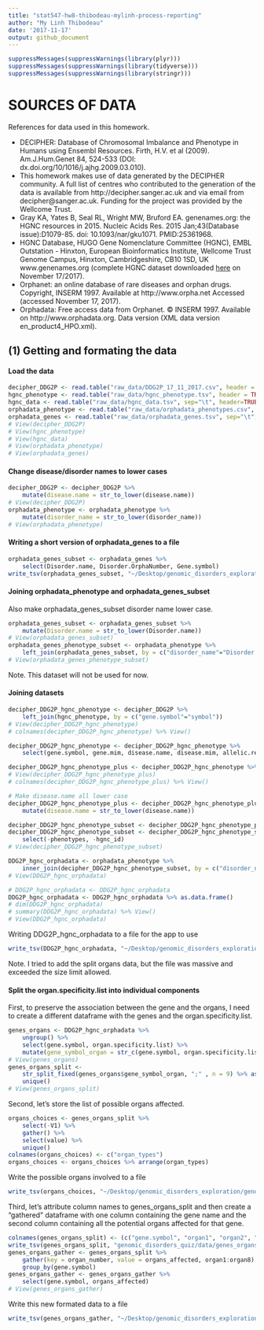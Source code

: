 ```yaml
---
title: "stat547-hw8-thibodeau-mylinh-process-reporting"
author: "My Linh Thibodeau"
date: '2017-11-17'
output: github_document
---
```


```r
suppressMessages(suppressWarnings(library(plyr)))
suppressMessages(suppressWarnings(library(tidyverse)))
suppressMessages(suppressWarnings(library(stringr)))
```

# SOURCES OF DATA

References for data used in this homework.

* DECIPHER: Database of Chromosomal Imbalance and Phenotype in Humans using Ensembl Resources. Firth, H.V. et al (2009). Am.J.Hum.Genet 84, 524-533 (DOI: dx.doi.org/10/1016/j.ajhg.2009.03.010). 
* This homework makes use of data generated by the DECIPHER community. A full list of centres who contributed to the generation of the data is available from http://decipher.sanger.ac.uk and via email from decipher@sanger.ac.uk. Funding for the project was provided by the Wellcome Trust.
* Gray KA, Yates B, Seal RL, Wright MW, Bruford EA. genenames.org: the HGNC resources in 2015. Nucleic Acids Res. 2015 Jan;43(Database issue):D1079-85. doi: 10.1093/nar/gku1071. PMID:25361968. 
* HGNC Database, HUGO Gene Nomenclature Committee (HGNC), EMBL Outstation - Hinxton, European Bioinformatics Institute, Wellcome Trust Genome Campus, Hinxton, Cambridgeshire, CB10 1SD, UK www.genenames.org (complete HGNC dataset downloaded [here](https://www.genenames.org/cgi-bin/statistics) on November 17/2017).
* Orphanet: an online database of rare diseases and orphan drugs. Copyright, INSERM 1997. Available at http://www.orpha.net Accessed (accessed November 17, 2017).
* Orphadata: Free access data from Orphanet. © INSERM 1997. Available on http://www.orphadata.org. Data version (XML data version en_product4_HPO.xml).


## (1) Getting and formating the data

#### Load the data

```r
decipher_DDG2P <- read.table("raw_data/DDG2P_17_11_2017.csv", header = TRUE, sep =",")
hgnc_phenotype <- read.table("raw_data/hgnc_phenotype.tsv", header = TRUE, sep="\t")
hgnc_data <- read.table("raw_data/hgnc_data.tsv", sep="\t", header=TRUE, fill=TRUE)
orphadata_phenotype <- read.table("raw_data/orphadata_phenotypes.csv", sep=",", header = TRUE, fill=TRUE) %>% select(phenotype_id, disorder_name, phenotype_name, diagnostic_criteria, frequency)
orphadata_genes <- read.table("raw_data/orphadata_genes.tsv", sep="\t", header=TRUE, fill=TRUE)
# View(decipher_DDG2P)
# View(hgnc_phenotype)
# View(hgnc_data)
# View(orphadata_phenotype)
# View(orphadata_genes)
```

#### Change disease/disorder names to lower cases 

```r
decipher_DDG2P <- decipher_DDG2P %>%
	mutate(disease.name = str_to_lower(disease.name))
# View(decipher_DDG2P)
orphadata_phenotype <- orphadata_phenotype %>%
	mutate(disorder_name = str_to_lower(disorder_name))
# View(orphadata_phenotype)
```

#### Writing a short version of orphadata_genes to a file

```r
orphadata_genes_subset <- orphadata_genes %>%
	select(Disorder.name, Disorder.OrphaNumber, Gene.symbol)
write_tsv(orphadata_genes_subset, "~/Desktop/genomic_disorders_exploration/genomic_disorders_exploration/data/orphadata_genes_subset.tsv")
```

#### Joining orphadata_phenotype and orphadata_genes_subset

Also make orphadata_genes_subset disorder name lower case.
```r
orphadata_genes_subset <- orphadata_genes_subset %>%
	mutate(Disorder.name = str_to_lower(Disorder.name))
# View(orphadata_genes_subset)
orphadata_genes_phenotype_subset <- orphadata_phenotype %>% 
	left_join(orphadata_genes_subset, by = c("disorder_name"="Disorder.name"))
# View(orphadata_genes_phenotype_subset)
```
Note. This dataset will not be used for now.

#### Joining datasets

```r
decipher_DDG2P_hgnc_phenotype <- decipher_DDG2P %>% 
	left_join(hgnc_phenotype, by = c("gene.symbol"="symbol"))
# View(decipher_DDG2P_hgnc_phenotype)
# colnames(decipher_DDG2P_hgnc_phenotype) %>% View()

decipher_DDG2P_hgnc_phenotype <- decipher_DDG2P_hgnc_phenotype %>%
	select(gene.symbol, gene.mim, disease.name, disease.mim, allelic.requirement, DDD.category, mutation.consequence, phenotypes, organ.specificity.list, mutation.consequence, hgnc.id)

decipher_DDG2P_hgnc_phenotype_plus <- decipher_DDG2P_hgnc_phenotype %>% left_join(hgnc_data, by = c("gene.symbol"="symbol"))
# View(decipher_DDG2P_hgnc_phenotype_plus)
# colnames(decipher_DDG2P_hgnc_phenotype_plus) %>% View()

# Make disease.name all lower case
decipher_DDG2P_hgnc_phenotype_plus <- decipher_DDG2P_hgnc_phenotype_plus %>%
	mutate(disease.name = str_to_lower(disease.name))

decipher_DDG2P_hgnc_phenotype_subset <- decipher_DDG2P_hgnc_phenotype_plus[1:22]
decipher_DDG2P_hgnc_phenotype_subset <- decipher_DDG2P_hgnc_phenotype_subset %>%
	select(-phenotypes, -hgnc_id)
# View(decipher_DDG2P_hgnc_phenotype_subset) 

DDG2P_hgnc_orphadata <- orphadata_phenotype %>%
	inner_join(decipher_DDG2P_hgnc_phenotype_subset, by = c("disorder_name" = "disease.name")) 
# View(DDG2P_hgnc_orphadata)

# DDG2P_hgnc_orphadata <- DDG2P_hgnc_orphadata
DDG2P_hgnc_orphadata <- DDG2P_hgnc_orphadata %>% as.data.frame()
# dim(DDG2P_hgnc_orphadata)
# summary(DDG2P_hgnc_orphadata) %>% View()
# View(DDG2P_hgnc_orphadata)
```

Writing DDG2P_hgnc_orphadata to a file for the app to use

```r
write_tsv(DDG2P_hgnc_orphadata, "~/Desktop/genomic_disorders_exploration/genomic_disorders_exploration/data/DDG2P_hgnc_orphadata.tsv")
```
Note. I tried to add the split organs data, but the file was massive and exceeded the size limit allowed.

#### Split the organ.specificity.list into individual components

First, to preserve the association between the gene and the organs, I need to create a different dataframe with the genes and the organ.specificity.list. 

```r
genes_organs <- DDG2P_hgnc_orphadata %>%
	ungroup() %>%
 	select(gene.symbol, organ.specificity.list) %>%
	mutate(gene_symbol_organ = str_c(gene.symbol, organ.specificity.list, sep=";"))
# View(genes_organs)
genes_organs_split <- 
	str_split_fixed(genes_organs$gene_symbol_organ, ";" , n = 9) %>% as.data.frame() %>%
	unique()
# View(genes_organs_split)
```


Second, let's store the list of possible organs affected.
```r
organs_choices <- genes_organs_split %>%
	select(-V1) %>%
	gather() %>%
	select(value) %>%
	unique()
colnames(organs_choices) <- c("organ_types")
organs_choices <- organs_choices %>% arrange(organ_types)
```

Write the possible organs involved to a file
```r
write_tsv(organs_choices, "~/Desktop/genomic_disorders_exploration/genomic_disorders_exploration/data/organs_choices.tsv")
```


Third, let's attribute column names to genes_organs_split and then create a "gathered" dataframe with one column containing the gene name and the second column containing all the potential organs affected for that gene.
```r
colnames(genes_organs_split) <- (c("gene.symbol", "organ1", "organ2", "organ3", "organ4", "organ5", "organ6", "organ7", "organ8")) 
write_tsv(genes_organs_split, "genomic_disorders_quiz/data/genes_organs_split.tsv")
genes_organs_gather <- genes_organs_split %>%
	gather(key = organ_number, value = organs_affected, organ1:organ8) %>%
	group_by(gene.symbol) 
genes_organs_gather <- genes_organs_gather %>%
	select(gene.symbol, organs_affected)
# View(genes_organs_gather)
```

Write this new formated data to a file
```r
write_tsv(genes_organs_gather, "~/Desktop/genomic_disorders_exploration/genomic_disorders_exploration/data/genes_organs_gather.tsv")
```




